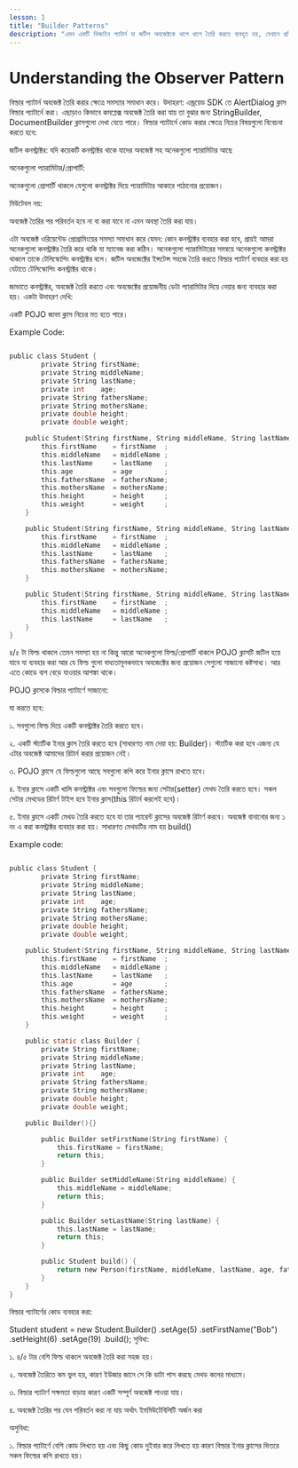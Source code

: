 ```yaml
---
lesson: 1
title: "Builder Patterns"
description: "এমন একটি ডিজাইন প্যাটার্ন যা জটিল অবজেক্টকে ধাপে ধাপে তৈরি করতে ব্যবহৃত হয়, যেখানে প্রতিটি ধাপ আলাদা করে কন্ট্রোল করা যায়।"
---
```


# Understanding the Observer Pattern

বিল্ডার প্যাটার্ন অবজেক্ট তৈরি করার ক্ষেত্রে সমস্যার সমাধান করে।
উদাহরণ:
এন্ড্রয়েড SDK তে AlertDialog ক্লাস বিল্ডার প্যাটার্নে করা।
এছাড়াও কিভাবে কমপ্লেক্স অবজেক্ট তৈরি করা যায় তা বুঝার জন্য StringBuilder, DocumentBuilder ক্লাসগুলো দেখা যেতে পারে।
বিল্ডার প্যাটার্নে কোড করার ক্ষেত্রে নিচের বিষয়গুলো বিবেচনা করতে হবে:

জটিল কনস্ট্রাক্টর:
যদি কয়েকটি কনস্ট্রাক্টর থাকে যাদের অবজেক্ট সহ অনেকগুলো প্যারামিটার আছে

অনেকগুলো প্যারামিটার/প্রোপার্টি:

অনেকগুলো প্রোপার্টি থাকলে যেগুলো কনস্ট্রাক্টর দিয়ে প্যারামিটার আকারে পাঠানোর প্রয়োজন।

মিউটেবল নয়:

অবজেক্ট তৈরির পর পরিবর্তন হবে না বা করা যাবে না এমন অবস্থা তৈরি করা যায়।

এটা অবজেক্ট ওরিয়েন্টেড প্রোগ্রামিংয়ের সমস্যা সমাধান করে যেমন: কোন কনস্ট্রাক্টর ব্যবহার করা হবে, প্রায়ই আমরা অনেকগুলো কনস্ট্রাক্টর তৈরি করে থাকি যা ম্যানেজ করা কঠিন। অনেকগুলো প্যারামিটারের সমন্বয়ে অনেকগুলো কনস্ট্রাক্টর থাকলে তাকে টেলিস্কোপিং কনস্ট্রাক্টর বলে। জটিল অবজেক্টের ইন্সটেন্স সহজে তৈরি করতে বিল্ডার প্যাটার্ণ ব্যবহার করা হয় যেটাতে টেলিস্কোপিং কনস্ট্রাক্টর থাকে।

জাভাতে কনস্ট্রাক্টর, অবজেক্ট তৈরি করতে এবং অবজেক্টের প্রয়োজনীয় ডেটা প্যারামিটার দিয়ে নেয়ার জন্য ব্যবহার করা হয়। একটা উদাহরণ দেখি:

একটি POJO জাভা ক্লাস নিচের মত হতে পারে।

Example Code:
```c 

public class Student {
        private String firstName;
        private String middleName;
        private String lastName;
        private int    age;
        private String fathersName;
        private String mothersName;
        private double height;
        private double weight;

    public Student(String firstName, String middleName, String lastName, int age, String fathersName, String mothersName, double height, double weight) {
        this.firstName    = firstName  ;
        this.middleName   = middleName ;
        this.lastName     = lastName   ;
        this.age          = age        ;
        this.fathersName  = fathersName;
        this.mothersName  = mothersName;
        this.height       = height     ;
        this.weight       = weight     ;
    }

    public Student(String firstName, String middleName, String lastName, String fathersName, String mothersName) {
        this.firstName    = firstName  ;
        this.middleName   = middleName ;
        this.lastName     = lastName   ;
        this.fathersName  = fathersName;
        this.mothersName  = mothersName;
    }

    public Student(String firstName, String middleName, String lastName) {
        this.firstName    = firstName  ;
        this.middleName   = middleName ;
        this.lastName     = lastName   ;
    }
}
```


৪/৫ টা ফিল্ড থাকলে তেমন সমস্যা হয় না কিন্তু আরো অনেকগুলো ফিল্ড/প্রোপার্টি থাকলে POJO ক্লাসটি জটিল হয়ে যাবে যা ব্যবহার করা আর যে ফিল্ড গুলো বাধ্যতামূলকভাবে অবজেক্টের জন্য প্রয়োজন সেগুলো সাজানো কষ্টসাধ্য। আর এতে কোডে বাগ বেড়ে যাওয়ার আশঙ্কা থাকে।

POJO ক্লাসকে বিল্ডার প্যাটার্ণে সাজানো:

যা করতে হবে:

১. সবগুলো ফিল্ড দিয়ে একটি কনস্ট্রাক্টর তৈরি করতে হবে।

২. একটি স্ট্যাটিক ইনার ক্লাস তৈরি করতে হবে (সাধারণত নাম দেয়া হয়: Builder)। স্ট্যাটিক করা হবে এজন্য যে এটার অবজেক্ট আমাদের রিটার্ন করার প্রয়োজন নেই।

৩. POJO ক্লাসে যে ফিল্ডগুলো আছে সবগুলো কপি করে ইনার ক্লাসে রাখতে হবে।

৪. ইনার ক্লাসে একটি খালি কনস্ট্রাক্টর এবং সবগুলো ফিল্ডের জন্য সেটার(setter) মেথড তৈরি করতে হবে। সকল সেটার মেথডের রিটার্ণ টাইপ হবে ইনার ক্লাস(this রিটার্ন করলেই হবে)।

৫. ইনার ক্লাসে একটি মেথড তৈরি করতে হবে যা তার প্যারেন্ট ক্লাসের অবজেক্ট রিটার্ণ করবে। অবজেক্ট বানানোর জন্য ১ নং এ করা কনস্ট্রাক্টর ব্যবহার করা হয়। সাধারণত মেথডটির নাম হয় build()

Example code:
```c

public class Student {
        private String firstName;
        private String middleName;
        private String lastName;
        private int    age;
        private String fathersName;
        private String mothersName;
        private double height;
        private double weight;

    public Student(String firstName, String middleName, String lastName, int age, String fathersName, String mothersName, double height, double weight) {
        this.firstName    = firstName  ;
        this.middleName   = middleName ;
        this.lastName     = lastName   ;
        this.age          = age        ;
        this.fathersName  = fathersName;
        this.mothersName  = mothersName;
        this.height       = height     ;
        this.weight       = weight     ;
    }

    public static class Builder {
        private String firstName;
        private String middleName;
        private String lastName;
        private int    age;
        private String fathersName;
        private String mothersName;
        private double height;
        private double weight;        

    public Builder(){}

        public Builder setFirstName(String firstName) {
            this.firstName = firstName;
            return this;
        }

        public Builder setMiddleName(String middleName) {
            this.middleName = middleName;
            return this;
        }

        public Builder setLastName(String lastName) {
            this.lastName = lastName;
            return this;
        }

        public Student build() {
            return new Person(firstName, middleName, lastName, age, fathersName, mothersName, height, weight);
        }
    }
}

```


বিল্ডার প্যাটার্ণের কোড ব্যবহার করা:

 Student student = new Student.Builder()
                .setAge(5)
                .setFirstName("Bob")
                .setHeight(6)
                .setAge(19)
                .build(); 
সুবিধা:

১. ৪/৫ টার বেশি ফিল্ড থাকলে অবজেক্ট তৈরি করা সহজ হয়।

২. অবজেক্ট তৈরিতে কম ভুল হয়, কারণ ইউজার জানে সে কি ডাটা পাস করছে মেথড কলের মাধ্যমে।

৩. বিল্ডার প্যাটার্ণ সক্ষমতা বাড়ায় কারণ একটি সম্পূর্ণ অবজেক্ট পাওয়া যায়।

৪. অবজেক্ট তৈরির পর যেন পরিবর্তন করা না যায় অর্থাৎ ইমমিউটেবিলিটি অর্জন করা

অসুবিধা:

১. বিল্ডার প্যাটার্ণে বেশি কোড লিখতে হয় এবং কিছু কোড দুইবার করে লিখতে হয় কারণ বিল্ডার ইনার ক্লাসের ভিতরে সকল ফিল্ডের কপি রাখতে হয়।

